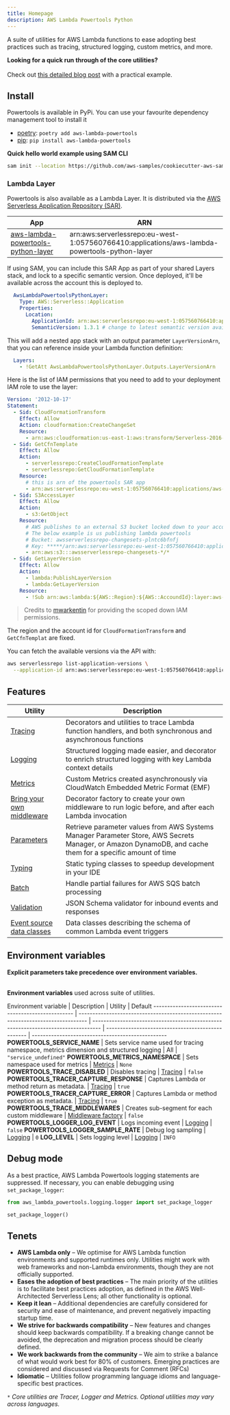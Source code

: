 ```yaml
---
title: Homepage
description: AWS Lambda Powertools Python
---
```



A suite of utilities for AWS Lambda functions to ease adopting best practices such as tracing, structured logging, custom metrics, and more.

<Note type="info">
	<strong>Looking for a quick run through of the core utilities?</strong><br/><br/>
  	Check out <a href="https://aws.amazon.com/blogs/opensource/simplifying-serverless-best-practices-with-lambda-powertools/">this detailed blog post</a> with a practical example.
</Note>

## Install

Powertools is available in PyPi. You can use your favourite dependency management tool to install it

* [poetry](https://python-poetry.org/): `poetry add aws-lambda-powertools`
* [pip](https://pip.pypa.io/en/latest/index.html): `pip install aws-lambda-powertools`

**Quick hello world example using SAM CLI**

```bash:title=hello_world.sh
sam init --location https://github.com/aws-samples/cookiecutter-aws-sam-python
```

### Lambda Layer

Powertools is also available as a Lambda Layer. It is distributed via the [AWS Serverless Application Repository (SAR)](https://docs.aws.amazon.com/serverlessrepo/latest/devguide/what-is-serverlessrepo.html).

App | ARN
----------------------------------------------------------------------------------------------- | ---------------------------------------------------------------------------------
[aws-lambda-powertools-python-layer](https://serverlessrepo.aws.amazon.com/applications/eu-west-1/057560766410/aws-lambda-powertools-python-layer) | arn:aws:serverlessrepo:eu-west-1:057560766410:applications/aws-lambda-powertools-python-layer

If using SAM, you can include this SAR App as part of your shared Layers stack, and lock to a specific semantic version. Once deployed, it'll be available across the account this is deployed to.

```yaml
  AwsLambdaPowertoolsPythonLayer:
    Type: AWS::Serverless::Application
    Properties:
      Location:
        ApplicationId: arn:aws:serverlessrepo:eu-west-1:057560766410:applications/aws-lambda-powertools-python-layer
        SemanticVersion: 1.3.1 # change to latest semantic version available in SAR
```

This will add a nested app stack with an output parameter `LayerVersionArn`, that you can reference inside your Lambda function definition:

```yaml
  Layers:
    - !GetAtt AwsLambdaPowertoolsPythonLayer.Outputs.LayerVersionArn
```

Here is the list of IAM permissions that you need to add to your deployment IAM role to use the layer:

```yaml
Version: '2012-10-17'
Statement:
  - Sid: CloudFormationTransform
    Effect: Allow
    Action: cloudformation:CreateChangeSet
    Resource:
      - arn:aws:cloudformation:us-east-1:aws:transform/Serverless-2016-10-31
  - Sid: GetCfnTemplate
    Effect: Allow
    Action:
      - serverlessrepo:CreateCloudFormationTemplate
      - serverlessrepo:GetCloudFormationTemplate
    Resource:
      # this is arn of the powertools SAR app
      - arn:aws:serverlessrepo:eu-west-1:057560766410:applications/aws-lambda-powertools-python-layer
  - Sid: S3AccessLayer
    Effect: Allow
    Action:
      - s3:GetObject
    Resource:
      # AWS publishes to an external S3 bucket locked down to your account ID
      # The below example is us publishing lambda powertools
      # Bucket: awsserverlessrepo-changesets-plntc6bfnfj
      # Key: *****/arn:aws:serverlessrepo:eu-west-1:057560766410:applications-aws-lambda-powertools-python-layer-versions-1.6.0/aeeccf50-****-****-****-*********
      - arn:aws:s3:::awsserverlessrepo-changesets-*/*
  - Sid: GetLayerVersion
    Effect: Allow
    Action:
      - lambda:PublishLayerVersion
      - lambda:GetLayerVersion
    Resource:
      - !Sub arn:aws:lambda:${AWS::Region}:${AWS::AccoundId}:layer:aws-lambda-powertools-python-layer*
```

> Credits to [mwarkentin](https://github.com/mwarkentin) for providing the scoped down IAM permissions.

The region and the account id for `CloudFormationTransform` and `GetCfnTemplat` are fixed.

You can fetch the available versions via the API with:

```bash
aws serverlessrepo list-application-versions \
  --application-id arn:aws:serverlessrepo:eu-west-1:057560766410:applications/aws-lambda-powertools-python-layer
```

## Features

Utility | Description
------------------------------------------------- | ---------------------------------------------------------------------------------
[Tracing](./core/tracer) | Decorators and utilities to trace Lambda function handlers, and both synchronous and asynchronous functions
[Logging](./core/logger) | Structured logging made easier, and decorator to enrich structured logging with key Lambda context details
[Metrics](./core/metrics) | Custom Metrics created asynchronously via CloudWatch Embedded Metric Format (EMF)
[Bring your own middleware](.//utilities/middleware_factory) | Decorator factory to create your own middleware to run logic before, and after each Lambda invocation
[Parameters](./utilities/parameters) | Retrieve parameter values from AWS Systems Manager Parameter Store, AWS Secrets Manager, or Amazon DynamoDB, and cache them for a specific amount of time
[Typing](./utilities/typing) | Static typing classes to speedup development in your IDE
[Batch](./utilities/batch) | Handle partial failures for AWS SQS batch processing
[Validation](./utilities/validation) | JSON Schema validator for inbound events and responses
[Event source data classes](./utilities/data_classes) | Data classes describing the schema of common Lambda event triggers


## Environment variables

<Note type="info">
	<strong>Explicit parameters take precedence over environment variables.</strong><br/><br/>
</Note>

**Environment variables** used across suite of utilities.

Environment variable | Description | Utility | Default
------------------------------------------------- | --------------------------------------------------------------------------------- | --------------------------------------------------------------------------------- | ------------------------------------------------- | -------------------------------------------------
**POWERTOOLS_SERVICE_NAME** | Sets service name used for tracing namespace, metrics dimension and structured logging | All | `"service_undefined"`
**POWERTOOLS_METRICS_NAMESPACE** | Sets namespace used for metrics | [Metrics](./core/metrics) | `None`
**POWERTOOLS_TRACE_DISABLED** | Disables tracing | [Tracing](./core/tracer) | `false`
**POWERTOOLS_TRACER_CAPTURE_RESPONSE** | Captures Lambda or method return as metadata. | [Tracing](./core/tracer) | `true`
**POWERTOOLS_TRACER_CAPTURE_ERROR** | Captures Lambda or method exception as metadata. | [Tracing](./core/tracer) | `true`
**POWERTOOLS_TRACE_MIDDLEWARES** | Creates sub-segment for each custom middleware | [Middleware factory](./utilities/middleware_factory) | `false`
**POWERTOOLS_LOGGER_LOG_EVENT** | Logs incoming event | [Logging](./core/logger) | `false`
**POWERTOOLS_LOGGER_SAMPLE_RATE** | Debug log sampling | [Logging](./core/logger) | `0`
**LOG_LEVEL** | Sets logging level | [Logging](./core/logger) | `INFO`

## Debug mode

As a best practice, AWS Lambda Powertools logging statements are suppressed. If necessary, you can enable debugging using `set_package_logger`:

```python:title=app.py
from aws_lambda_powertools.logging.logger import set_package_logger

set_package_logger()
```

## Tenets

* **AWS Lambda only** – We optimise for AWS Lambda function environments and supported runtimes only. Utilities might work with web frameworks and non-Lambda environments, though they are not officially supported.
* **Eases the adoption of best practices** – The main priority of the utilities is to facilitate best practices adoption, as defined in the AWS Well-Architected Serverless Lens; all other functionality is optional.
* **Keep it lean** – Additional dependencies are carefully considered for security and ease of maintenance, and prevent negatively impacting startup time.
* **We strive for backwards compatibility** – New features and changes should keep backwards compatibility. If a breaking change cannot be avoided, the deprecation and migration process should be clearly defined.
* **We work backwards from the community** – We aim to strike a balance of what would work best for 80% of customers. Emerging practices are considered and discussed via Requests for Comment (RFCs)
* **Idiomatic** – Utilities follow programming language idioms and language-specific best practices.

_`*` Core utilities are Tracer, Logger and Metrics. Optional utilities may vary across languages._
